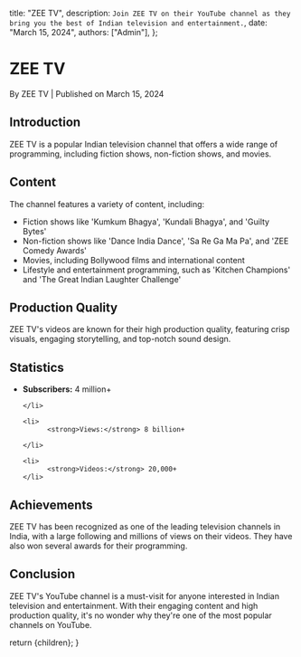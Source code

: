   title: "ZEE TV",
  description: `Join ZEE TV on their YouTube channel as they bring you the best of Indian television and entertainment.`,
  date: "March 15, 2024",
  authors: ["Admin"],
};

<h1>ZEE TV</h1>
<div className="text-sm text-gray-500 dark:text-gray-400">
  By ZEE TV | Published on March 15, 2024
</div>

<section id="introduction">
  <h2>Introduction</h2>
  <span>
    ZEE TV is a popular Indian television channel that offers a wide range of
    programming, including fiction shows, non-fiction shows, and movies.
  </span>
</section>

<section id="content">
  <h2>Content</h2>
  <span>
    The channel features a variety of content, including:
    <ul>
      <li>
        Fiction shows like 'Kumkum Bhagya', 'Kundali Bhagya', and 'Guilty Bytes'
      </li>
      <li>
        Non-fiction shows like 'Dance India Dance', 'Sa Re Ga Ma Pa', and 'ZEE
        Comedy Awards'
      </li>
      <li>Movies, including Bollywood films and international content</li>
      <li>
        Lifestyle and entertainment programming, such as 'Kitchen Champions' and
        'The Great Indian Laughter Challenge'
      </li>
    </ul>
  </span>
</section>

<section id="production-quality">
  <h2>Production Quality</h2>
  <span>
    ZEE TV's videos are known for their high production quality, featuring crisp
    visuals, engaging storytelling, and top-notch sound design.
  </span>
</section>

<section id="statistics">
  <h2>Statistics</h2>
  <ul>
    <li>
          <strong>Subscribers:</strong> 4 million+

    </li>

    <li>
          <strong>Views:</strong> 8 billion+

    </li>

    <li>
          <strong>Videos:</strong> 20,000+
    </li>

  </ul>
</section>

<section id="achievements">
  <h2>Achievements</h2>
  <span>
    ZEE TV has been recognized as one of the leading television channels in
    India, with a large following and millions of views on their videos. They
    have also won several awards for their programming.
  </span>
</section>

<section id="conclusion">
  <h2>Conclusion</h2>
  <span>
    ZEE TV's YouTube channel is a must-visit for anyone interested in Indian
    television and entertainment. With their engaging content and high
    production quality, it's no wonder why they're one of the most popular
    channels on YouTube.
  </span>
</section>

  return <MdxLayout>{children}</MdxLayout>;
}
